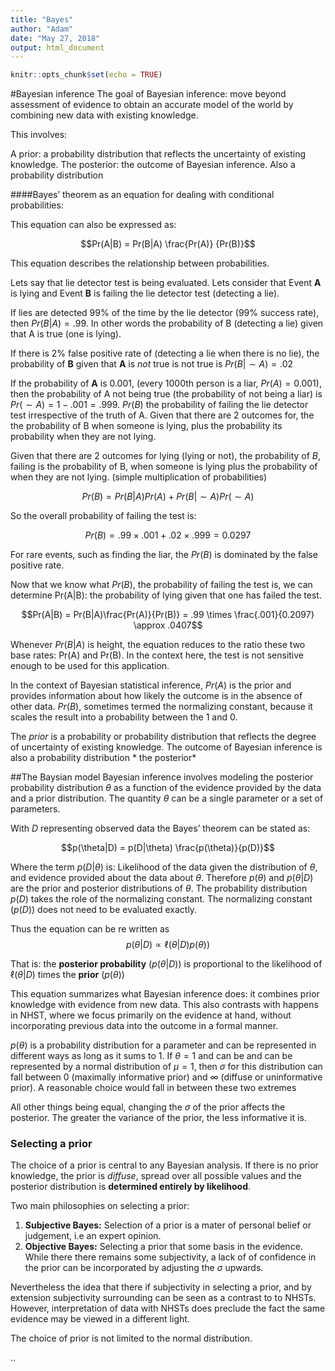 ```yaml
---
title: "Bayes"
author: "Adam"
date: "May 27, 2018"
output: html_document
---
```


```r
knitr::opts_chunk$set(echo = TRUE)
```


#Bayesian inference
The goal of Bayesian inference: move beyond assessment of evidence to obtain an accurate model of the world by combining new data with existing knowledge.

This involves:

A prior: a probability distribution that reflects the uncertainty of existing knowledge. 
The posterior: the outcome of Bayesian inference. Also a probability distribution




####Bayes' theorem as an equation for dealing with conditional probabilities:

This equation can also be expressed as:

$$Pr(A|B) = Pr(B|A) \frac{Pr(A)} {Pr(B)}$$

This equation describes the relationship between probabilities.

Lets say that lie detector test is being evaluated. Lets consider that Event **A** is lying and Event **B** is failing the lie detector test (detecting a lie).

If lies are detected 99% of the time by the lie detector (99% success rate), then $Pr(B|A) = .99$. In other words the probability of B (detecting a lie) given that A is true (one is lying). 

If there is 2% false positive rate of (detecting a lie when there is no lie), the probability of **B** given that **A** is *not* true is not true is $Pr(B|\sim A) = .02$

If the probability of **A** is 0.001, (every 1000th person is a liar,  $Pr(A) = 0.001$), then the probability of A not being true (the probability  of not  being a liar) is $Pr(\sim A) =  1-.001 = .999$. $Pr(B)$ the probability of failing the lie detector test irrespective of the truth of A. Given that there are 2 outcomes for, the the probability of B when someone is lying, plus the probability its probability when they are not lying.


Given that there are 2 outcomes for lying (lying or not), the probability of  *B*, failing is the probability of B, when someone is lying plus the probability of when they are not lying. (simple multiplication of probabilities) 

$$Pr(B) = Pr(B|A)Pr(A) +Pr(B|\sim A)Pr(\sim A)$$

So the overall probability of failing the test is:

$$Pr(B) = .99 \times .001 + .02 \times .999  = 0.0297$$


For rare events, such as finding the liar, the $Pr(B)$ is dominated by the false positive rate.

Now that we know what $Pr(B)$, the probability of failing the test is, we can determine Pr(A|B): the probability of lying given that one has failed the test.

$$Pr(A|B) = Pr(B|A)\frac{Pr(A)}{Pr(B)} =  .99 \times \frac{.001}{0.2097} \approx .0407$$

Whenever $Pr(B|A)$ is height, the equation reduces to the ratio  these two base rates: Pr(A) and Pr(B). In the context here, the test is not sensitive enough to be used for this application. 

In the context of Bayesian statistical inference, $Pr(A)$ is the prior  and provides information about how likely the outcome is in the absence of other data. $Pr(B)$, sometimes termed the normalizing constant, because it scales the result into a probability between the 1 and 0. 


The *prior* is a probability or probability distribution that reflects the degree of uncertainty of existing knowledge. The outcome of Bayesian inference is also a probability distribution * the posterior*




##The Baysian model
Bayesian inference involves modeling the posterior probability distribution $\theta$ as a function of the evidence provided by the data and a prior distribution.  The quantity $\theta$ can be a single parameter or a set of parameters. 


With $D$ representing observed data the Bayes' theorem  can be stated as:

$$p(\theta|D) = p(D|\theta) \frac{p(\theta)}{p(D)}$$


Where the term $p(D|\theta)$ is: Likelihood of the data given the distribution of $\theta$, and evidence provided about the data about $\theta$. Therefore $p(\theta)$ and $p(\theta|D)$ are the prior and posterior distributions of $\theta$. The probability distribution $p(D)$ takes the role of the normalizing constant. The normalizing constant ($p(D)$) does not need to be evaluated exactly.


Thus the equation can be re written as
$$p(\theta|D) \propto \ell(\theta | D) p(\theta)) $$


That is: the **posterior probability** ($p(\theta | D)$) is proportional  to the likelihood of $\ell(\theta|D)$ times the **prior** ($p(\theta)$)
 
This equation summarizes what Bayesian inference does: it combines prior knowledge with evidence from new data. This also contrasts with happens in NHST, where we focus primarily on the evidence at hand, without incorporating previous data into the outcome in a formal manner.


$p(\theta)$ is a probability distribution for a parameter and can be represented in different ways as long as it sums to 1. If  $\theta =  1$ and  can be and can be represented by a normal distribution of $\mu = 1$, then  $\sigma$ for this distribution can fall between $0$ (maximally informative prior) and $\infty$ (diffuse or uninformative prior). A reasonable choice would fall in between these two extremes


All other things being equal, changing the $\sigma$ of the prior affects the posterior. The greater the variance of the prior, the less informative it is.


### Selecting a prior
The choice of a prior is central to any Bayesian analysis. If there is no prior knowledge, the prior is *diffuse*,  spread over all possible values and the posterior distribution is **determined entirely by likelihood**. 

Two main philosophies on selecting a prior:

1. **Subjective Bayes:** Selection of a prior is a mater of personal belief or judgement, i.e an expert opinion. 
2. **Objective Bayes:** Selecting a prior that some basis in the evidence. While there there remains some subjectivity, a lack of of confidence  in the prior can be incorporated by adjusting the $\sigma$ upwards. 

Nevertheless the idea that there if subjectivity in selecting a prior, and by extension subjectivity surrounding can be seen as a contrast to to NHSTs. However, interpretation of data with NHSTs does preclude the fact the same evidence may be viewed in a different light. 

The choice of prior is not limited to the normal distribution. 


..

